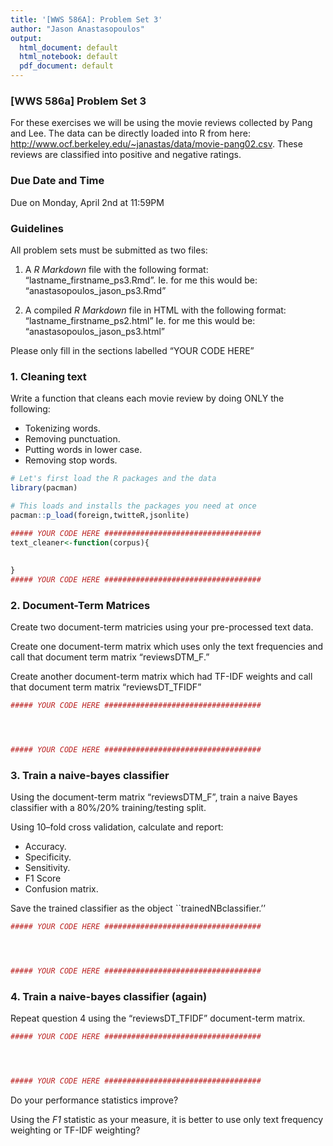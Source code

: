 ```yaml
---
title: '[WWS 586A]: Problem Set 3'
author: "Jason Anastasopoulos"
output:
  html_document: default
  html_notebook: default
  pdf_document: default
---
```


### [WWS 586a] Problem Set 3

For these exercises we will be using the movie reviews collected by Pang and Lee. The data can be directly loaded into R from here:
[http://www.ocf.berkeley.edu/~janastas/data/movie-pang02.csv](Movie Reviews). These reviews are classified into positive and negative ratings. 

### Due Date and Time

Due on Monday, April 2nd at 11:59PM

### Guidelines

All problem sets must be submitted as two files:

1. A *R Markdown* file with the following format: "lastname_firstname_ps3.Rmd". Ie. for me this would be: "anastasopoulos_jason_ps3.Rmd"

2. A compiled *R Markdown* file in HTML with the following format: "lastname_firstname_ps2.html" Ie. for me this would be: "anastasopoulos_jason_ps3.html"

Please only fill in the sections labelled "YOUR CODE HERE"
  
### 1. Cleaning text 

Write a function that cleans each movie review by doing ONLY the following:

- Tokenizing words.
- Removing punctuation.
- Putting words in lower case.
- Removing stop words.

```r
# Let's first load the R packages and the data
library(pacman)

# This loads and installs the packages you need at once
pacman::p_load(foreign,twitteR,jsonlite)

##### YOUR CODE HERE ###################################
text_cleaner<-function(corpus){
 
   
}
##### YOUR CODE HERE ###################################
```


### 2. Document-Term Matrices
Create two document-term matricies using your pre-processed text data. 

Create one document-term matrix which uses only the text frequencies and call that document term matrix "reviewsDTM_F."

Create another document-term matrix which had TF-IDF weights and call that document term matrix "reviewsDT_TFIDF"

```r
##### YOUR CODE HERE ###################################




##### YOUR CODE HERE ###################################
```

### 3. Train a naive-bayes classifier

Using the document-term matrix "reviewsDTM_F", train a naive Bayes classifier with a 80\%/20\% training/testing split. 

Using 10--fold cross validation, calculate and report:

- Accuracy.
- Specificity.
- Sensitivity.
- F1 Score
- Confusion matrix.

Save the trained classifier as the object ``trainedNBclassifier.''

```r
##### YOUR CODE HERE ###################################




##### YOUR CODE HERE ###################################
```


### 4. Train a naive-bayes classifier (again)

Repeat question 4 using the "reviewsDT_TFIDF" document-term matrix.

```r
##### YOUR CODE HERE ###################################




##### YOUR CODE HERE ###################################
```


Do your performance statistics improve? 

Using the *F1* statistic as your measure, it is better to use only text frequency weighting or TF-IDF weighting?















